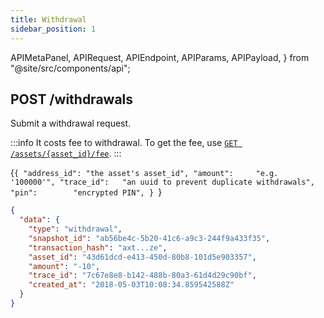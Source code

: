 ```yaml
---
title: Withdrawal
sidebar_position: 1
---
```


  APIMetaPanel,
  APIRequest,
  APIEndpoint,
  APIParams,
  APIPayload,
} from "@site/src/components/api";


## POST /withdrawals

Submit a withdrawal request.

:::info
It costs fee to withdrawal. To get the fee, use [`GET /assets/{asset_id}/fee`](../assets/fee).
:::

<APIEndpoint url="/addresses" />

<APIMetaPanel scope="Authorized" scopeNote="" />

<APIPayload>{`{
  "address_id": "the asset's asset_id",
  "amount":     "e.g. '100000'",
  "trace_id":   "an uuid to prevent duplicate withdrawals",
  "pin":        "encrypted PIN",
}
`}</APIPayload>

<APIRequest
  title="Request to withdrawal"
  method="POST"
  url='/withdrawals --data &apos;{"amount":"100","address_id":"43d61dcd-e413-450d-80b8-101d5e903357","pin":"xDcSiAsvsekYpnxEShqLgecvQ4GhP7o660nOodK9BG7k+xsszxO56Yg6DQLWtOek","trace_id":"ca90fd5b-e047-4a66-affa-2b40f026b165"}&apos;'
/>

```json title="Response"
{
  "data": {
    "type": "withdrawal",
    "snapshot_id": "ab56be4c-5b20-41c6-a9c3-244f9a433f35",
    "transaction_hash": "axt...ze",
    "asset_id": "43d61dcd-e413-450d-80b8-101d5e903357",
    "amount": "-10",
    "trace_id": "7c67e8e8-b142-488b-80a3-61d4d29c90bf",
    "created_at": "2018-05-03T10:08:34.859542588Z"
  }
}
```
